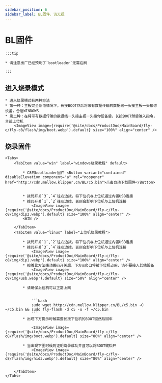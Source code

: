 ```yaml
---
sidebar_position: 6
sidebar_label: BL固件，请无视
---
```







# BL固件

    :::tip

    * 请注意出厂已经预刷了`bootloader`无需在刷

    :::

## 进入烧录模式


    * 进入烧录模式有两种方法
    * 第一种：主板完全断电情况下，长接BOOT然后将带有数据传输的数据线一头接主板一头接你设备，合适WINDOWS
    * 第二种：在将带有数据传输的数据线一头接主板一头接你设备后，长按BOOT然后输入指令，合适上位机
        <ImageView image={require('@site/docs/ProductDoc/MainBoard/fly-c/fly-c8/flash/img/boot.webp').default} size="100%" align="center" />

## 烧录固件
    <Tabs>
        <TabItem value="win" label="windows烧录教程" default>

            * C8的bootloader固件 <Button variant="contained" disableElevation component="a" rel="noopener" href="http://cdn.mellow.klipper.cn/BL/c5.bin">点击自动下载固件</Button>


            * 拨码开关`3`,`4`往右边拨，将下位机与上位机通过内置USB连接
            * 拨码开关`1`,`2`往左边拨，否则会影响下位机与上位机连接
                <ImageView image={require('@site/docs/ProductDoc/MainBoard/fly-c/fly-c8/img/dip2.webp').default} size="100%" align="center" />
            <WIN />

        </TabItem>
        <TabItem value="linux" label="上位机烧录教程">

            * 拨码开关`1`,`2`往右边拨，将下位机与上位机通过内置USB连接
            * 拨码开关`3`,`4`往左边拨，否则会影响下位机与上位机连接
                <ImageView image={require('@site/docs/ProductDoc/MainBoard/fly-c/fly-c8/img/dip1.webp').default} size="100%" align="center" />
            * 按着此方法拨动拨码开关后，下方usb口将被下位机占用，请不要接入其他设备
                <ImageView image={require('@site/docs/ProductDoc/MainBoard/fly-c/fly-c8/img/usb.webp').default} size="50%" align="center" />

            * 请确保上位机可以正常上网


                ```bash
                sudo wget http://cdn.mellow.klipper.cn/BL/c5.bin -O ~/c5.bin && sudo fly-flash -d c5 -u -f ~/c5.bin
                ```
            * 出现下方提示时候需要长按下位机的BOOT键然后回车

                <ImageView image={require('@site/docs/ProductDoc/MainBoard/fly-c/fly-c8/flash/img/boot.webp').default} size="80%" align="center" />

            * 当出现下图时候则证明烧录成功并且可以将BOOT键松开
                <ImageView image={require('@site/docs/ProductDoc/MainBoard/fly-c/fly-c8/flash/img/hid3.webp').default} size="80%" align="center" />


        </TabItem>
    </Tabs>

